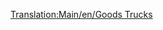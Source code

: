 [[Translation:Main/en/Goods Trucks]]{{hu/Navbox Közúti járművek}}
{{hu/Közúti járművek|name     = Balogh áruszállító
  |img      = Balogh_Goods_Truck.png
  |price    = £4,387 ($8,774) 
  |speed    = 48 km/h (30 mph)
  |annual   = £421 ($842)
  |designed = 1936
  |life     = 15
  |capacity = 14 láda [[Main/hu/Áru|áru]]
}}
{{hu/Közúti járművek|name     = Craighead áruszállító
  |img      = Craighead_Goods_Truck.png
  |price    = £5,330 ($10,660) 
  |speed    = 88 km/h (55 mph)
  |annual   = £787 ($1,574)
  |designed = 1974
  |life     = 15
  |capacity = 16 láda [[Main/hu/Áru|áru]]
}}
{{hu/Közúti járművek|name     = Goss áruszállító
  |img      = Goss_Goods_Truck.png
  |price    = £5,740 ($11,480)  
  |speed    = 112 km/h (70 mph)
  |annual   = £1,125 ($2,250)
  |designed = 2005
  |life     = 15
  |capacity = 18 láda [[Main/hu/Áru|áru]]
}}